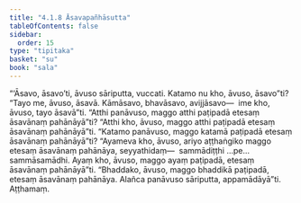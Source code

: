 ```yaml
---
title: "4.1.8 Āsavapañhāsutta"
tableOfContents: false
sidebar:
  order: 15
type: "tipitaka"
basket: "su"
book: "sala"
---
```



<DynamicBreadcrumb />

<Division number="321" book="sala">

<Paragraph number="1342" book="sala">
“‘Āsavo, āsavo’ti, āvuso sāriputta, vuccati. Katamo nu kho, āvuso, āsavo”ti? “Tayo me, āvuso, āsavā. Kāmāsavo, bhavāsavo, avijjāsavo—  ime kho, āvuso, tayo āsavā”ti. “Atthi panāvuso, maggo atthi paṭipadā etesaṃ āsavānaṃ pahānāyā”ti? “Atthi kho, āvuso, maggo atthi paṭipadā etesaṃ āsavānaṃ pahānāyā”ti. “Katamo panāvuso, maggo katamā paṭipadā etesaṃ āsavānaṃ pahānāyā”ti? “Ayameva kho, āvuso, ariyo aṭṭhaṅgiko maggo etesaṃ āsavānaṃ pahānāya, seyyathidaṃ—  sammādiṭṭhi …pe…  sammāsamādhi. Ayaṃ kho, āvuso, maggo ayaṃ paṭipadā, etesaṃ āsavānaṃ pahānāyā”ti. “Bhaddako, āvuso, maggo bhaddikā paṭipadā, etesaṃ āsavānaṃ pahānāya. Alañca panāvuso sāriputta, appamādāyā”ti.

</Paragraph>
</Division>

<Paragraph number="1343" type="center" book="sala">
Aṭṭhamaṃ.
</Paragraph>